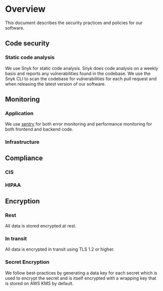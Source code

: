 # Overview
This document describes the security practices and policies for our software.

## Code security

### Static code analysis
We use Snyk for static code analysis. Snyk does code analysis on a weekly basis and reports any vulnerabilities found in the codebase. 
We use the Snyk CLI to scan the codebase for vulnerabilities for each pull request and when releasing the latest version of our software.


## Monitoring

### Application
We use [sentry](https://sentry.io/welcome/) for both error monitoring and performance monitoring for both frontend and backend code.
### Infrastructure

## Compliance
### CIS
### HIPAA

## Encryption
### Rest
All data is stored encrypted at rest.
### In transit
All data is encrypted in transit using TLS 1.2 or higher.
### Secret Encryption
We follow best-practices by generating a data key for each secret which is used to encrypt the secret and is itself encrypted with a wrapping key that is stored on AWS KMS by default.